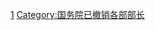 {{catmore|中华人民共和国广播电影电视部}}

[[Category:中华人民共和国广播电影电视部|1]] 
[[Category:国务院已撤销各部部长|Category:国务院已撤销各部部长]]